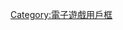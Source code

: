 {{Userbox
  |id=FM
  |id-s=14
  |info=這個用戶喜歡玩'''[[足球经理]]'''遊戲。
  |id-c=green
  |info-c=red
  |border-c=black
}}<includeonly>[[Category:喜欢玩足球经理的维基人|{{PAGENAME}}]]</includeonly><noinclude>

{{DEFAULTSORT:Football Manager}}
[[Category:喜欢玩足球经理的维基人| ]]
[[Category:電子遊戲用戶框]]
</noinclude>